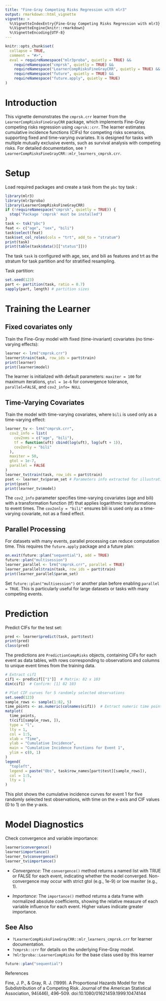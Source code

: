 ```yaml
---
title: "Fine-Gray Competing Risks Regression with mlr3"
output: rmarkdown::html_vignette
vignette: >
  %\VignetteIndexEntry{Fine-Gray Competing Risks Regression with mlr3}
  %\VignetteEngine{knitr::rmarkdown}
  %\VignetteEncoding{UTF-8}
---
```


```r
knitr::opts_chunk$set(
  collapse = TRUE,
  comment = "#>",
  eval = requireNamespace("mlr3proba", quietly = TRUE) &&
    requireNamespace("cmprsk", quietly = TRUE) &&
    requireNamespace("LearnerCompRisksFineGrayCRR", quietly = TRUE) &&
    requireNamespace("future", quietly = TRUE) &&
    requireNamespace("future.apply", quietly = TRUE)
)
```

# Introduction

This vignette demonstrates the `cmprsk.crr` learner from
the `LearnerCompRisksFineGrayCRR` package, which implements
Fine-Gray competing risks regression using `cmprsk::crr`. 
The learner estimates cumulative incidence functions (CIFs)
for competing risks scenarios, supporting fixed and time-varying
ovariates. It is designed for tasks with multiple mutually exclusive events,
such as survival analysis with competing risks. For detailed documentation, 
see `?LearnerCompRisksFineGrayCRR::mlr_learners_cmprsk.crr`.

# Setup

Load required packages and create a task from the `pbc` toy task :

```r
library(mlr3)
library(mlr3proba)
library(LearnerCompRisksFineGrayCRR)
if (!requireNamespace("cmprsk", quietly = TRUE)) {
  stop("Package 'cmprsk' must be installed")
}
task <- tsk("pbc")
feat <- c("age", "sex", "bili")
task$select(feat)
task$set_col_roles(cols = "trt", add_to = "stratum")
print(task)
print(table(task$data()[["status"]]))
```

The task `task` is configured with age, sex, and bili as features and trt
as the stratum for task partition and for stratified resampling.



Task partition:

```r
set.seed(123)
part <- partition(task, ratio = 0.7)
sapply(part, length) # partition sizes

```




# Training the Learner

## Fixed covariates only


Train the Fine-Gray model with fixed (time-invariant) covariates (no time-varying effects):

```r
learner <- lrn("cmprsk.crr")
learner$train(task, row_ids = part$train)
print(learner)
print(learner$model)
```

The learner is initialized with default parameters: 
`maxiter = 100` for maximum iterations, `gtol = 1e-6`
for convergence tolerance, `parallel=FALSE`, and `cov2_info= NULL`




## Time-Varying Covariates

Train the model with time-varying covariates, where `bili` is used only
as a time-varying effect:

```r
learner_tv <- lrn("cmprsk.crr",
  cov2_info = list(
    cov2nms = c("age", "bili"),
    tf = function(uft) cbind(log(uft), log(uft + 1)),
    cov2only = "bili"
  ),
  maxiter = 50,
  gtol = 1e-7,
  parallel = FALSE
)
learner_tv$train(task, row_ids = part$train)
pset <- learner_tv$param_set # Parameters info extracted for illustration
print(pset)
print(learner_tv$model)

```


The `cov2_info` parameter specifies time-varying covariates (age and bili)
with a transformation function (tf) that applies logarithmic transformations
to event times. The `cov2only = "bili"` ensures bili is used only 
as a time-varying covariate, not as a fixed effect.

## Parallel Processing

For datasets with many events, parallel processing can reduce computation time.
This requires the `future.apply` package and a future plan:

```r
on.exit(future::plan("sequential"), add = TRUE)
future::plan("multisession")
learner_parallel <- lrn("cmprsk.crr", parallel = TRUE)
learner_parallel$train(task, row_ids = part$train)
print(learner_parallel$param_set)
```

Set `future::plan("multisession")` or another plan before enabling 
`parallel = TRUE`. This is particularly useful for large datasets 
or tasks with many competing events.




# Prediction

Predict CIFs for the test set:

```r
pred <- learner$predict(task, part$test)
print(pred)
class(pred)

```

The predictions are `PredictionCompRisks` objects, containing CIFs for each event as 
data tables, with rows corresponding to observations and columns to unique event
times from the training data.


```r

# Extract cif1
cif1 <- pred$cif[["1"]]  # Matrix: 82 x 103
dim(cif1)  # Confirm: [1] 82 103

# Plot CIF curves for 5 randomly selected observations
set.seed(123)
sample_rows <- sample(1:82, 5)
time_points <- as.numeric(colnames(cif1))  # Extract numeric time points
matplot(
  time_points,
  t(cif1[sample_rows, ]),
  type = "l",
  lty = 1,
  col = 1:5,
  xlab = "Time",
  ylab = "Cumulative Incidence",
  main = "Cumulative Incidence Functions for Event 1",
  ylim = c(0, 1)
)
legend(
  "topleft",
  legend = paste("Obs", task$row_names[part$test][sample_rows]),
  col = 1:5,
  lty = 1
)
```

This plot shows the cumulative incidence curves for event 1 
for five randomly selected test observations, 
with time on the x-axis and CIF values (0 to 1) on the y-axis.



# Model Diagnostics

Check convergence and variable importance:

```r
learner$convergence()
learner$importance()
learner_tv$convergence()
learner_tv$importance()

```

* *Convergence:* The `convergence()` method returns a named list with TRUE or FALSE 
for each event, indicating whether the model converged. Non-convergence may occur
with strict gtol (e.g., 1e-9) or low maxiter (e.g., 1).

* *Importance:* The `importance()` method returns a data frame with normalized absolute coefficients, 
showing the relative measure of each variable influence for each event. Higher values indicate greater
importance.

## See Also

* `?LearnerCompRisksFineGrayCRR::mlr_learners_cmprsk.crr` for learner documentation.
* `?cmprsk::crr` for details on the underlying Fine-Gray model.
* `?mlr3proba::LearnerCompRisks` for the base class used by this learner


```r
future::plan("sequential")
```




References

Fine, J. P., & Gray, R. J. (1999). A Proportional Hazards Model for the Subdistribution of a Competing Risk. Journal of the American Statistical Association, 94(446), 496--509. doi:10.1080/01621459.1999.10474144







